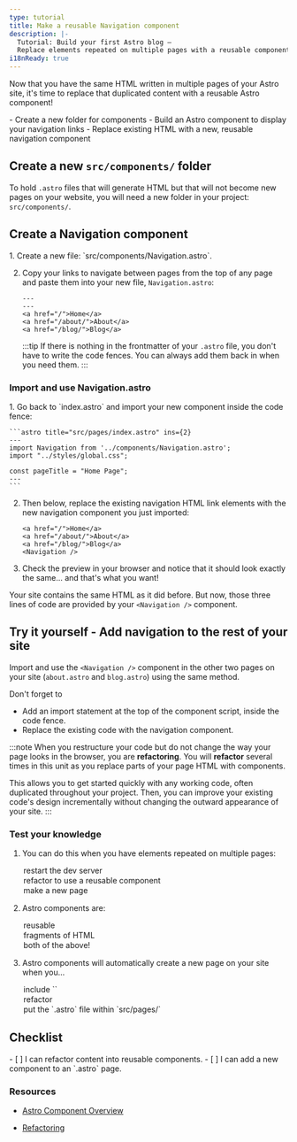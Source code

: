 ```yaml
---
type: tutorial
title: Make a reusable Navigation component
description: |-
  Tutorial: Build your first Astro blog —
  Replace elements repeated on multiple pages with a reusable component
i18nReady: true
---
```


Now that you have the same HTML written in multiple pages of your Astro site, it's time to replace that duplicated content with a reusable Astro component!

<PreCheck>
  - Create a new folder for components
  - Build an Astro component to display your navigation links
  - Replace existing HTML with a new, reusable navigation component
</PreCheck>

## Create a new `src/components/` folder

To hold `.astro` files that will generate HTML but that will not become new pages on your website, you will need a new folder in your project: `src/components/`. 


## Create a Navigation component

<Steps>
1. Create a new file: `src/components/Navigation.astro`.

2. Copy your links to navigate between pages from the top of any page and paste them into your new file, `Navigation.astro`:

    ```astro title="src/components/Navigation.astro" "---"
    ---
    ---
    <a href="/">Home</a>
    <a href="/about/">About</a>
    <a href="/blog/">Blog</a>
    ```
    :::tip
    If there is nothing in the frontmatter of your `.astro` file, you don't have to write the code fences. You can always add them back in when you need them.
    :::
</Steps>

### Import and use Navigation.astro

<Steps>
1. Go back to `index.astro` and import your new component inside the code fence:

    ```astro title="src/pages/index.astro" ins={2}
    ---
    import Navigation from '../components/Navigation.astro';
    import "../styles/global.css";

    const pageTitle = "Home Page";
    ---
    ```

2. Then below, replace the existing navigation HTML link elements with the new navigation component you just imported:

    ```astro title="src/pages/index.astro" del={1-3} ins={4}
    <a href="/">Home</a>
    <a href="/about/">About</a>
    <a href="/blog/">Blog</a>
    <Navigation />
    ```

3. Check the preview in your browser and notice that it should look exactly the same... and that's what you want! 
</Steps>

Your site contains the same HTML as it did before. But now, those three lines of code are provided by your `<Navigation />` component. 

<Box icon="puzzle-piece">

## Try it yourself - Add navigation to the rest of your site

Import and use the `<Navigation />` component in the other two pages on your site (`about.astro` and `blog.astro`) using the same method.

Don't forget to
- Add an import statement at the top of the component script, inside the code fence.
- Replace the existing code with the navigation component.

</Box>

:::note
When you restructure your code but do not change the way your page looks in the browser, you are **refactoring**. You will **refactor** several times in this unit as you replace parts of your page HTML with components. 

This allows you to get started quickly with any working code, often duplicated throughout your project. Then, you can improve your existing code's design incrementally without changing the outward appearance of your site.
:::



<Box icon="question-mark">

### Test your knowledge



1. You can do this when you have elements repeated on multiple pages:
    <MultipleChoice>
      <Option>
        restart the dev server
      </Option>
      <Option isCorrect>
        refactor to use a reusable component
      </Option>
      <Option>
        make a new page
      </Option>
    </MultipleChoice>

2. Astro components are:
    <MultipleChoice>
      <Option>
        reusable
      </Option>
      <Option>
        fragments of HTML
      </Option>
      <Option isCorrect>
        both of the above!
      </Option>
    </MultipleChoice>

3. Astro components will automatically create a new page on your site when you...
    <MultipleChoice>
      <Option>
        include `<html></html>`
      </Option>
      <Option>
        refactor
      </Option>
      <Option isCorrect>
        put the `.astro` file within `src/pages/`
      </Option>
    </MultipleChoice>
</Box>

<Box icon="check-list">

## Checklist

<Checklist>
- [ ] I can refactor content into reusable components.
- [ ] I can add a new component to an `.astro` page.
</Checklist>

</Box>

### Resources 

- [Astro Component Overview](/vi/basics/astro-components/)

- [Refactoring](https://refactoring.com/) <Badge class="neutral-badge" text="external" />
